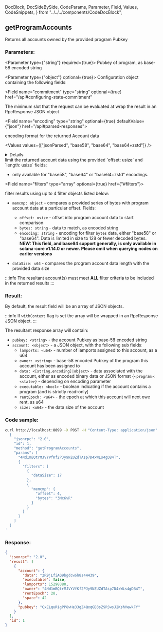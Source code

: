   DocBlock,
  DocSideBySide,
  CodeParams,
  Parameter,
  Field,
  Values,
  CodeSnippets,
} from "../../../components/CodeDocBlock";

<DocBlock>

## getProgramAccounts

Returns all accounts owned by the provided program Pubkey

<DocSideBySide>
<CodeParams>

### Parameters:

<Parameter type={"string"} required={true}>
  Pubkey of program, as base-58 encoded string
</Parameter>

<Parameter type={"object"} optional={true}> 
Configuration object containing the following fields:

<Field
  name="commitment"
  type="string"
  optional={true}
  href="/api#configuring-state-commitment"
></Field>

<Field name="minContextSlot" type="number" optional={true}>
  The minimum slot that the request can be evaluated at
</Field>

<Field name="withContext" type="bool" optional={true}>
  wrap the result in an RpcResponse JSON object
</Field>

<Field name="encoding" type="string" optional={true} defaultValue={"json"} href="/api#parsed-responses">

encoding format for the returned Account data

<Values values={["jsonParsed", "base58", "base64", "base64+zstd"]} />

<details>

- `base58` is slow and limited to less than 129 bytes of Account data.
- `base64` will return base64 encoded data for Account data of any size.
- `base64+zstd` compresses the Account data using [Zstandard](https://facebook.github.io/zstd/) and
  base64-encodes the result.
- [`jsonParsed` encoding](/api#parsed-responses) attempts to use program-specific state
  parsers to return more human-readable and explicit account state data.
- If `jsonParsed` is requested but a parser cannot be found, the field falls back
  to `base64` encoding, detectable when the `data` field is type `<string>`.

</details>

</Field>

<Field name="dataSlice" type="object" optional={true}>
limit the returned account data using the provided `offset: usize` and `length: usize` fields;

- only available for "base58", "base64" or "base64+zstd" encodings.

</Field>

<Field name="filters" type="array" optional={true} href={"#filters"}>

filter results using up to 4 filter objects listed below:

- `memcmp: object` - compares a provided series of bytes with program account data at a particular offset. Fields:

  - `offset: usize` - offset into program account data to start comparison
  - `bytes: string` - data to match, as encoded string
  - `encoding: string` - encoding for filter `bytes` data, either "base58" or "base64". Data is limited in size to 128 or fewer decoded bytes.
    **NEW: This field, and base64 support generally, is only available in solana-core v1.14.0 or newer. Please omit when querying nodes on earlier versions**

- `dataSize: u64` - compares the program account data length with the provided data size

:::info
The resultant account(s) must meet **ALL** filter criteria to be included in the returned results
:::

</Field>

</Parameter>

### Result:

By default, the result field will be an array of JSON objects.

:::info
If `withContext` flag is set the array will be wrapped in an RpcResponse JSON object.
:::

The resultant response array will contain:

- `pubkey: <string>` - the account Pubkey as base-58 encoded string
- `account: <object>` - a JSON object, with the following sub fields:
  - `lamports: <u64>` - number of lamports assigned to this account, as a u64
  - `owner: <string>` - base-58 encoded Pubkey of the program this account has been assigned to
  - `data: <[string,encoding]|object>` - data associated with the account, either as encoded binary data or JSON format `{<program>: <state>}` - depending on encoding parameter
  - `executable: <bool>` - boolean indicating if the account contains a program \(and is strictly read-only\)
  - `rentEpoch: <u64>` - the epoch at which this account will next owe rent, as u64
  - `size: <u64>` - the data size of the account

</CodeParams>

<CodeSnippets>

### Code sample:

```bash
curl http://localhost:8899 -X POST -H "Content-Type: application/json" -d '
  {
    "jsonrpc": "2.0",
    "id": 1,
    "method": "getProgramAccounts",
    "params": [
      "4Nd1mBQtrMJVYVfKf2PJy9NZUZdTAsp7D4xWLs4gDB4T",
      {
        "filters": [
          {
            "dataSize": 17
          },
          {
            "memcmp": {
              "offset": 4,
              "bytes": "3Mc6vR"
            }
          }
        ]
      }
    ]
  }
'
```

### Response:

```json
{
  "jsonrpc": "2.0",
  "result": [
    {
      "account": {
        "data": "2R9jLfiAQ9bgdcw6h8s44439",
        "executable": false,
        "lamports": 15298080,
        "owner": "4Nd1mBQtrMJVYVfKf2PJy9NZUZdTAsp7D4xWLs4gDB4T",
        "rentEpoch": 28,
        "space": 42
      },
      "pubkey": "CxELquR1gPP8wHe33gZ4QxqGB3sZ9RSwsJ2KshVewkFY"
    }
  ],
  "id": 1
}
```

</CodeSnippets>
</DocSideBySide>
</DocBlock>

